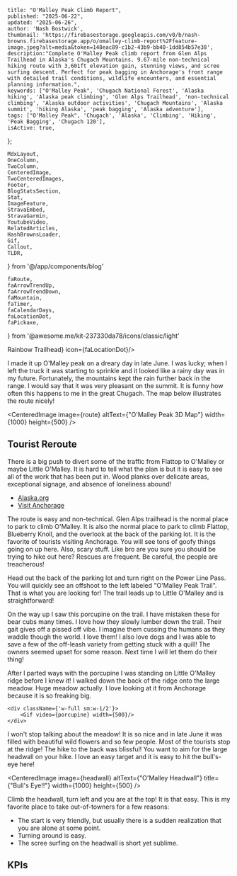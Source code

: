 
    title: "O'Malley Peak Climb Report",
    published: "2025-06-22",
    updated: "2025-06-26",
    author: 'Nash Bostwick',
    thumbnail: 'https://firebasestorage.googleapis.com/v0/b/nash-browns.firebasestorage.app/o/omalley-climb-report%2Ffeature-image.jpeg?alt=media&token=148eac89-c1b2-43b9-bb40-1dd854b57e38',
    description:"Complete O'Malley Peak climb report from Glen Alps Trailhead in Alaska's Chugach Mountains. 9.67-mile non-technical hiking route with 3,601ft elevation gain, stunning views, and scree surfing descent. Perfect for peak bagging in Anchorage's front range with detailed trail conditions, wildlife encounters, and essential planning information.",
    keywords: ["O'Malley Peak", 'Chugach National Forest', 'Alaska hiking', 'Alaska peak climbing', 'Glen Alps Trailhead', 'non-technical climbing', 'Alaska outdoor activities', 'Chugach Mountains', 'Alaska summit', 'hiking Alaska', 'peak bagging', 'Alaska adventure'],
    tags: ["O'Malley Peak", 'Chugach', 'Alaska', 'Climbing', 'Hiking', 'Peak Bagging', 'Chugach 120'],
    isActive: true,
};


    MdxLayout,
    OneColumn,
    TwoColumn,
    CenteredImage, 
    TwoCenteredImages, 
    Footer, 
    BlogStatsSection,
    Stat,
    ImageFeature,
    StravaEmbed,
    StravaGarmin,
    YoutubeVideo,
    RelatedArticles,
    HashBrownsLoader,
    Gif,
    Callout,
    TLDR,
} from '@/app/components/blog'

    faRoute,
    faArrowTrendUp,
    faArrowTrendDown,
    faMountain,
    faTimer,
    faCalendarDays,
    faLocationDot,
    faPickaxe,
} from '@awesome.me/kit-237330da78/icons/classic/light'



<ImageFeature
    title="O'Malley Peak Climb Report"
    image={threeSixtyImage}
    threeSixty={true}
/>

<BlogStatsSection>
    <Stat title={'Distance (Mi)'} stat={'9.67'} icon={faRoute}/>
    <Stat title={'Summit Elevation'} stat={'5,150'} icon={faMountain}/>
    <Stat title={'Elevation Gain'} stat={'3,601'} icon={faArrowTrendUp}/>
    <Stat title={'Elevation Loss'} stat={'3,623'} icon={faArrowTrendDown}/>
    <Stat title={'Duration'} stat={'3:05:40'} icon={faTimer}/>
    <Stat title={'Summit Date'} stat={'June 22, 2025'} icon={faCalendarDays}/>
    <Stat title={'Difficulty'} stat={'Non-Technical'} icon={faPickaxe}/>
    <Stat title={'Trailhead'} stat={<a href="https://maps.app.goo.gl/oVZwQ1dcR2RcPk7b6" target="_blank">Rainbow Trailhead</a>} icon={faLocationDot}/>
</BlogStatsSection>

<MdxLayout>

<TLDR
text="O'Malley is an easy non-technical climb in the front range. It is very fun, the scree surfing is pleasant, and the views are spectacular. More and more tourists are finding their way over to Little O'Malley which is a great alternative if you aren't feeling up to the whole climb!"
/>

I made it up O'Malley peak on a dreary day in late June. I was lucky; when I left the truck it was starting to sprinkle and it looked like a rainy day was in my future. Fortunately, the mountains kept the rain further back in the range. I would say that it was very pleasant on the summit. It is funny how often this happens to me in the great Chugach. The map below illustrates the route nicely!

<CenteredImage image={route} altText={"O'Malley Peak 3D Map"} width={1000} height={500} />

<div className="h-fit w-full bg-[#ddded9] rounded-xl px-4 py-2 my-4">
    <h2 className="m-0 pb-2 font-mono font-bold underline underline-offset-4">Tourist Reroute</h2>
    <p className="m-0">There is a big push to divert some of the traffic from Flattop to O'Malley or maybe Little O'Malley. It is hard to tell what the plan is but it is easy to see all of the work that has been put in. Wood planks over delicate areas, exceptional signage, and absence of loneliness abound!</p>
    <ul>
        <a href={'https://www.alaska.org/detail/omalley-peak-trail'}><li>Alaska.org</li></a>
        <a href={'https://www.anchorage.net/trail/little-omalley-peak-trail/636085504c15ab7f116ea553/'}><li>Visit Anchorage</li></a>
    </ul>
</div>

<TwoColumn>
    <div className={'w-full sm:w-1/2'}>
        The route is easy and non-technical. Glen Alps trailhead is the normal place to park to climb O'Malley. It is also the normal place to park to climb Flattop, Blueberry Knoll, and the overlook at the back of the parking lot. It is the favorite of tourists visiting Anchorage. You will see tons of goofy things going on up here. Also, scary stuff. Like bro are you sure you should be trying to hike out here? Rescues are frequent. Be careful, the people are treacherous!

Head out the back of the parking lot and turn right on the Power Line Pass. You will quickly see an offshoot to the left labeled "O'Malley Peak Trail". That is what you are looking for! The trail leads up to Little O'Malley and is straightforward!

On the way up I saw this porcupine on the trail. I have mistaken these for bear cubs many times. I love how they slowly lumber down the trail. Their gait gives off a pissed off vibe. I imagine them cussing the humans as they waddle though the world. I love them! I also love dogs and I was able to save a few of the off-leash variety from getting stuck with a quill! The owners seemed upset for some reason. Next time I will let them do their thing!

After I parted ways with the porcupine I was standing on Little O'Malley ridge before I knew it! I walked down the back of the ridge onto the large meadow. Huge meadow actually. I love looking at it from Anchorage because it is so freaking big.
    </div>

    <div className={'w-full sm:w-1/2'}>
        <Gif video={porcupine} width={500}/>
    </div>
</TwoColumn>

I won't stop talking about the meadow! It is so nice and in late June it was filled with beautiful wild flowers and so few people. Most of the tourists stop at the ridge! The hike to the back was blissful! You want to aim for the large headwall on your hike. I love an easy target and it is easy to hit the bull's-eye here!

<CenteredImage image={headwall} altText={"O'Malley Headwall"} title={"Bull's Eye!!"} width={1000} height={500} />

Climb the headwall, turn left and you are at the top! It is that easy. This is my favorite place to take out-of-towners for a few reasons:

<ul>
    <li>The start is very friendly, but usually there is a sudden realization that you are alone at some point.</li>
    <li>Turning around is easy.</li>
    <li>The scree surfing on the headwall is short yet sublime.</li>
</ul>

 
<div className={`w-full`}>
    <h2 className='text-center font-mono'>KPIs</h2>
</div>

<StravaGarmin
    stravaId='14886179027'
    garminId='19516293891'
/>

<RelatedArticles 
    articleOne={relatedArticleOne}
    articleTwo={relatedArticleTwo}
    articleThree={relatedArticleThree}
/>

</MdxLayout>



